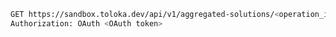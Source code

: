 ```bash
GET https://sandbox.toloka.dev/api/v1/aggregated-solutions/<operation_id>?sort=task_id&limit=10&task_id_gt=<ID of the last task from the previous response>
Authorization: OAuth <OAuth token>
```